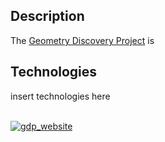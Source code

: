 ## Description
The [Geometry Discovery Project](https://gdp.math.uci.edu/) is


## Technologies
insert technologies here



<br/>
<div style={{display: 'inline-block', border: 'solid black'}}>
    <a href="https://gdp.math.uci.edu/" target="_blank">
        <img src="https://i.imgur.com/AvTStsP.png" alt="gdp_website"/>
    </a>
</div>
